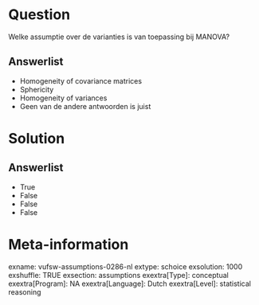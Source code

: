 Question
========
Welke assumptie over de varianties is van toepassing bij MANOVA?

Answerlist
----------
* Homogeneity of covariance matrices
* Sphericity
* Homogeneity of variances
* Geen van de andere antwoorden is juist

Solution
========










Answerlist
----------
* True
* False
* False
* False

Meta-information
================
exname: vufsw-assumptions-0286-nl
extype: schoice
exsolution: 1000
exshuffle: TRUE
exsection: assumptions
exextra[Type]: conceptual
exextra[Program]: NA
exextra[Language]: Dutch
exextra[Level]: statistical reasoning

